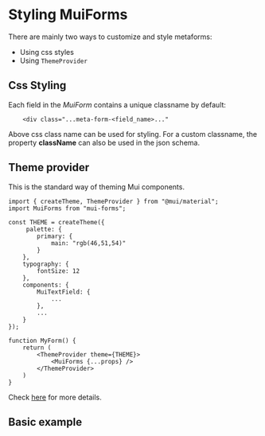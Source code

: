 # Styling MuiForms

There are mainly two ways to customize and style metaforms:

-   Using css styles
-   Using `ThemeProvider`

## Css Styling

Each field in the _MuiForm_ contains a unique classname by default:

```
    <div class="...meta-form-<field_name>..."
```

Above css class name can be used for styling.
For a custom classname, the property **className** can also be used in the json schema.

## Theme provider

This is the standard way of theming Mui components.

```tsx
import { createTheme, ThemeProvider } from "@mui/material";
import MuiForms from "mui-forms";

const THEME = createTheme({
     palette: {
        primary: {
            main: "rgb(46,51,54)"
        }
    },
    typography: {
        fontSize: 12
    },
    components: {
        MuiTextField: {
            ...
        },
        ...
    }
});

function MyForm() {
    return (
        <ThemeProvider theme={THEME}>
            <MuiForms {...props} />
        </ThemeProvider>
    )
}
```

Check [here](https://mui.com/material-ui/customization/theming/#theme-provider) for more details.

## Basic example


<ComponentWithCustomTheme />